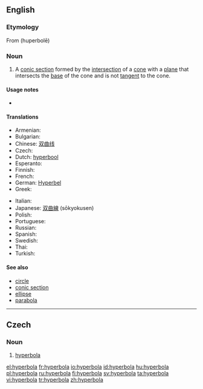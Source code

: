 ==English==

===Etymology===
From {{etyl|grc}} '''{{polytonic|[[ὑπερβολή]]}}''' (huperbolē)

===Noun===
{{en-noun|s|pl2=hyperbolae}}
{{wikipedia}}

# {{geometry}} A [[conic section]] formed by the [[intersection]] of a [[cone]] with a [[plane]] that intersects the [[base]] of the cone and is not [[tangent]] to the cone.

====Usage notes====
*{{en-usage-h-an}}

====Translations====
{{trans-top|geometric curve}}
* Armenian: {{t-|hy|հիպերբոլ|tr=hiperbol}}
* Bulgarian: {{t+|bg|хипербола|f}}
* Chinese: [[双曲线]]
* Czech: {{t-|cs|hyperbola|f}}
* Dutch: [[hyperbool]] {{m}}
* Esperanto: {{t-|eo|hiperbolo|xs=Esperanto}}
* Finnish: {{t-|fi|hyperbeli}}
* French: {{t+|fr|hyperbole|f}}
* German: [[Hyperbel]] {{f}}
* Greek: {{t+|el|υπερβολή}}
{{trans-mid}}
* Italian: {{t+|it|iperbole|f}}
* Japanese: [[双曲線]] (sōkyokusen)
* Polish: {{t+|pl|hiperbola|f}}
* Portuguese: {{t+|pt|hipérbole|f}}
* Russian: {{t+|ru|гипербола}}
* Spanish: {{t+|es|hipérbola|f}}
* Swedish: {{t+|sv|hyperbel|c}}
* Thai: {{t|th|ไฮเพอร์โบลา}}
* Turkish: {{t+|tr|hiperbol}}
{{trans-bottom}}

====See also====
* [[circle]]
* [[conic section]]
* [[ellipse]]
* [[parabola]]

----

==Czech==

===Noun===
{{cs-noun|g=f}}

# [[hyperbola#English|hyperbola]] {{geometry|lang=cs}}

[[el:hyperbola]]
[[fr:hyperbola]]
[[io:hyperbola]]
[[id:hyperbola]]
[[hu:hyperbola]]
[[pl:hyperbola]]
[[ru:hyperbola]]
[[fi:hyperbola]]
[[sv:hyperbola]]
[[ta:hyperbola]]
[[vi:hyperbola]]
[[tr:hyperbola]]
[[zh:hyperbola]]